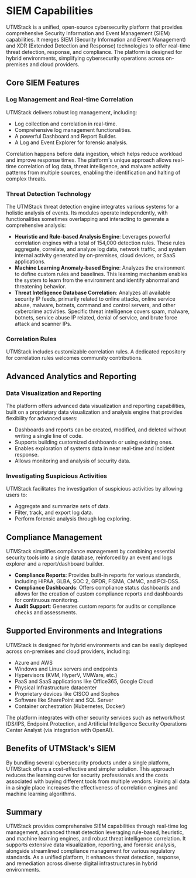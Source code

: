 # SIEM Capabilities

UTMStack is a unified, open-source cybersecurity platform that provides comprehensive Security Information and Event Management (SIEM) capabilities. It merges SIEM (Security Information and Event Management) and XDR (Extended Detection and Response) technologies to offer real-time threat detection, response, and compliance. The platform is designed for hybrid environments, simplifying cybersecurity operations across on-premises and cloud providers.

## Core SIEM Features

### Log Management and Real-time Correlation
UTMStack delivers robust log management, including:
*   Log collection and correlation in real-time.
*   Comprehensive log management functionalities.
*   A powerful Dashboard and Report Builder.
*   A Log and Event Explorer for forensic analysis.

Correlation happens before data ingestion, which helps reduce workload and improve response times. The platform's unique approach allows real-time correlation of log data, threat intelligence, and malware activity patterns from multiple sources, enabling the identification and halting of complex threats.

### Threat Detection Technology
The UTMStack threat detection engine integrates various systems for a holistic analysis of events. Its modules operate independently, with functionalities sometimes overlapping and interacting to generate a comprehensive analysis:
*   **Heuristic and Rule-based Analysis Engine**: Leverages powerful correlation engines with a total of 154,000 detection rules. These rules aggregate, correlate, and analyze log data, network traffic, and system internal activity generated by on-premises, cloud devices, or SaaS applications.
*   **Machine Learning Anomaly-based Engine**: Analyzes the environment to define custom rules and baselines. This learning mechanism enables the system to learn from the environment and identify abnormal and threatening behavior.
*   **Threat Intelligence Database Correlation**: Analyzes all available security IP feeds, primarily related to online attacks, online service abuse, malware, botnets, command and control servers, and other cybercrime activities. Specific threat intelligence covers spam, malware, botnets, service abuse IP related, denial of service, and brute force attack and scanner IPs.

### Correlation Rules
UTMStack includes customizable correlation rules. A dedicated repository for correlation rules welcomes community contributions.

## Advanced Analytics and Reporting

### Data Visualization and Reporting
The platform offers advanced data visualization and reporting capabilities, built on a proprietary data visualization and analysis engine that provides flexibility for advanced users:
*   Dashboards and reports can be created, modified, and deleted without writing a single line of code.
*   Supports building customized dashboards or using existing ones.
*   Enables exploration of systems data in near real-time and incident response.
*   Allows monitoring and analysis of security data.

### Investigating Suspicious Activities
UTMStack facilitates the investigation of suspicious activities by allowing users to:
*   Aggregate and summarize sets of data.
*   Filter, track, and export log data.
*   Perform forensic analysis through log exploring.

## Compliance Management

UTMStack simplifies compliance management by combining essential security tools into a single database, reinforced by an event and logs explorer and a report/dashboard builder.
*   **Compliance Reports**: Provides built-in reports for various standards, including HIPAA, GLBA, SOC 2, GPDR, FISMA, CMMC, and PCI-DSS.
*   **Compliance Dashboards**: Offers compliance status dashboards and allows for the creation of custom compliance reports and dashboards for continuous monitoring.
*   **Audit Support**: Generates custom reports for audits or compliance checks and assessments.

## Supported Environments and Integrations

UTMStack is designed for hybrid environments and can be easily deployed across on-premises and cloud providers, including:
*   Azure and AWS
*   Windows and Linux servers and endpoints
*   Hypervisors (KVM, HyperV, VMWare, etc.)
*   PaaS and SaaS applications like Office365, Google Cloud
*   Physical Infrastructure datacenter
*   Proprietary devices like CISCO and Sophos
*   Software like SharePoint and SQL Server
*   Container orchestration (Kubernetes, Docker)

The platform integrates with other security services such as network/host IDS/IPS, Endpoint Protection, and Artificial Intelligence Security Operations Center Analyst (via integration with OpenAI).

## Benefits of UTMStack's SIEM

By bundling several cybersecurity products under a single platform, UTMStack offers a cost-effective and simpler solution. This approach reduces the learning curve for security professionals and the costs associated with buying different tools from multiple vendors. Having all data in a single place increases the effectiveness of correlation engines and machine learning algorithms.

## Summary

UTMStack provides comprehensive SIEM capabilities through real-time log management, advanced threat detection leveraging rule-based, heuristic, and machine learning engines, and robust threat intelligence correlation. It supports extensive data visualization, reporting, and forensic analysis, alongside streamlined compliance management for various regulatory standards. As a unified platform, it enhances threat detection, response, and remediation across diverse digital infrastructures in hybrid environments.